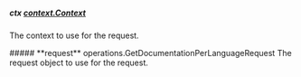 
##### **ctx** [context.Context](https://pkg.go.dev/context#Context)
The context to use for the request.

<Collapsible>
    ##### **request** operations.GetDocumentationPerLanguageRequest
    The request object to use for the request.
    <Collapsible.Break/>
    <GetDocumentationPerLanguageRequest/>
</Collapsible>

